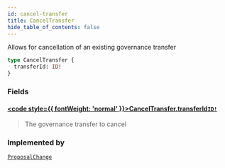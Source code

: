 ```yaml
---
id: cancel-transfer
title: CancelTransfer
hide_table_of_contents: false
---
```








Allows for cancellation of an existing governance transfer

```graphql
type CancelTransfer {
  transferId: ID!
}
```


### Fields

#### [<code style={{ fontWeight: 'normal' }}>CancelTransfer.<b>transferId</b></code>](#)<Bullet />[`ID!`](/testnet/api/graphql/scalars/id) <Badge class="secondary" text="non-null"/> <Badge class="secondary" text="scalar"/>
> The governance transfer to cancel
> 



### Implemented by

[`ProposalChange`](/testnet/api/graphql/unions/proposal-change)  <Badge class="secondary" text="union"/>



